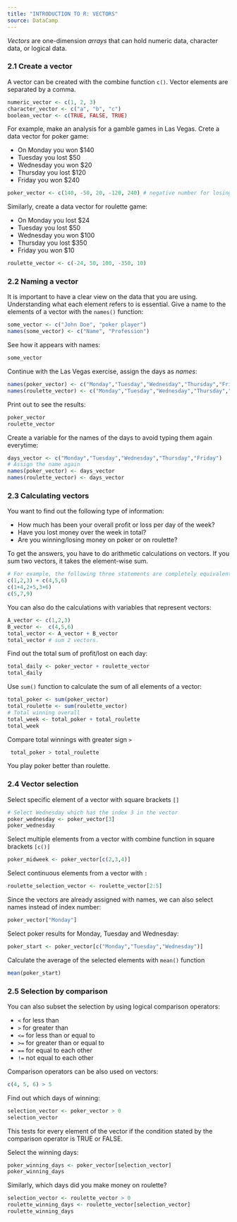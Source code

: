 ```yaml
---
title: "INTRODUCTION TO R: VECTORS"
source: DataCamp
---
```


*Vectors* are one-dimension *arrays* that can hold numeric data, character data, or logical data.

### 2.1 Create a vector

A vector can be created with the combine function `c()`. Vector elements are separated by a comma.
```r
numeric_vector <- c(1, 2, 3)
character_vector <- c("a", "b", "c")
boolean_vector <- c(TRUE, FALSE, TRUE)
```
For example, make an analysis for a gamble games in Las Vegas. Crete a data vector for poker game:

-   On Monday you won $140
-   Tuesday you lost $50
-   Wednesday you won $20
-   Thursday you lost $120
-   Friday you won $240
```r
poker_vector <- c(140, -50, 20, -120, 240) # negative number for losing money.
```
Similarly, create a data vector for roulette game:

-   On Monday you lost $24
-   Tuesday you lost $50
-   Wednesday you won $100
-   Thursday you lost $350
-   Friday you won $10
```r
roulette_vector <- c(-24, 50, 100, -350, 10)
```

### 2.2 Naming a vector

It is important to have a clear view on the data that you are using. Understanding what each element refers to is essential. Give a name to the elements of a vector with the `names()` function:
```r
some_vector <- c("John Doe", "poker player")
names(some_vector) <- c("Name", "Profession")
```
See how it appears with names:
```r
some_vector
```
Continue with the Las Vegas exercise, assign the days as *names*:
```r
names(poker_vector) <- c("Monday","Tuesday","Wednesday","Thursday","Friday")
names(roulette_vector) <- c("Monday","Tuesday","Wednesday","Thursday","Friday")
```
Print out to see the results:
```r
poker_vector
roulette_vector
```
Create a variable for the names of the days to avoid typing them again everytime:
```r
days_vector <- c("Monday","Tuesday","Wednesday","Thursday","Friday")
# Assign the name again
names(poker_vector) <- days_vector
names(roulette_vector) <- days_vector
```

### 2.3 Calculating vectors

You want to find out the following type of information:

-    How much has been your overall profit or loss per day of the week?
-    Have you lost money over the week in total?
-    Are you winning/losing money on poker or on roulette?

To get the answers, you have to do arithmetic calculations on vectors. If you sum two vectors, it takes the element-wise sum. 
```r
# For example, the following three statements are completely equivalent:
c(1,2,3) + c(4,5,6)
c(1+4,2+5,3+6)
c(5,7,9)
```
You can also do the calculations with variables that represent vectors:
```r
A_vector <- c(1,2,3)
B_vector <-  c(4,5,6)
total_vector <- A_vector + B_vector
total_vector # sum 2 vectors.
```
Find out the total sum of profit/lost on each day:
```r
total_daily <- poker_vector + roulette_vector
total_daily
```
Use `sum()` function to calculate the sum of all elements of a vector:
```r
total_poker <- sum(poker_vector)
total_roulette <- sum(roulette_vector)
# Total winning overall
total_week <- total_poker + total_roulette
total_week 
```
 Compare total winnings with greater sign `>`
 
```r
 total_poker > total_roulette 
```
You play poker better than roulette.

### 2.4 Vector selection ####

Select specific element of a vector with square brackets `[]`
```r
# Select Wednesday which has the index 3 in the vector
poker_wednesday <- poker_vector[3]
poker_wednesday
```
Select multiple elements from a vector with combine function in square brackets `[c()]` 
```r
poker_midweek <- poker_vector[c(2,3,4)]
```
Select continuous elements from a vector with `:`
```r
roulette_selection_vector <- roulette_vector[2:5]
```
Since the vectors are already assigned with names, we can also select names instead of index number:
```r
poker_vector["Monday"]
```
Select poker results for Monday, Tuesday and Wednesday:
```r
poker_start <- poker_vector[c("Monday","Tuesday","Wednesday")]
```
Calculate the average of the selected elements with `mean()` function
```r
mean(poker_start)
```

### 2.5 Selection by comparison

You can also subset the selection by using logical comparison operators:

-    `<` for less than
-    `>` for greater than
-    `<=` for less than or equal to
-    `>=` for greater than or equal to
-    ` ==` for equal to each other
-    `!=` not equal to each other

Comparison operators can be also used on vectors:
```r
c(4, 5, 6) > 5
```
Find out which days of winning:
```r
selection_vector <- poker_vector > 0
selection_vector
```
This tests for every element of the vector if the condition stated by the comparison operator is TRUE or FALSE.

Select the winning days:
```r
poker_winning_days <- poker_vector[selection_vector]
poker_winning_days
```
Similarly, which days did you make money on roulette?
```r
selection_vector <- roulette_vector > 0
roulette_winning_days <- roulette_vector[selection_vector]
roulette_winning_days
```